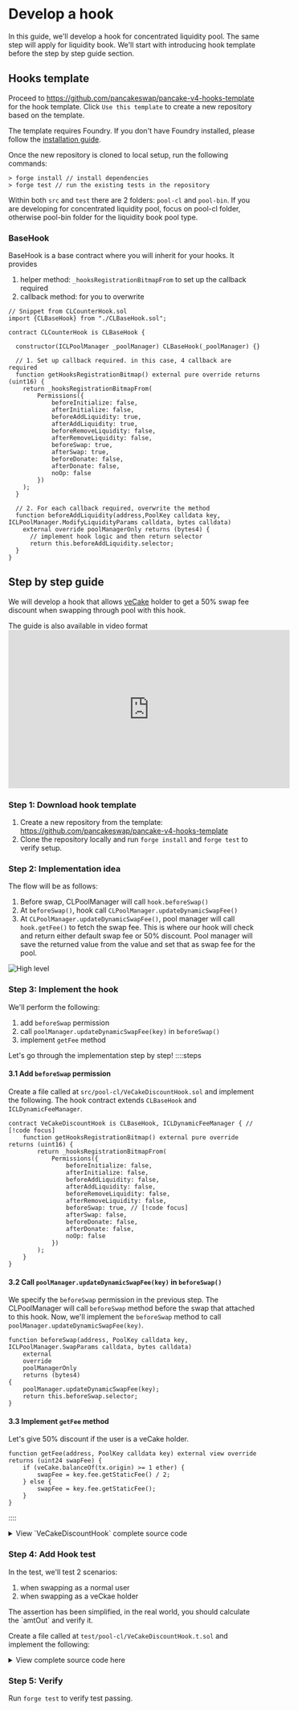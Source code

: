 
# Develop a hook

In this guide, we'll develop a hook for concentrated liquidity pool. The same step will apply for liquidity book. We'll start with introducing hook template before the step by step guide section.

## Hooks template

Proceed to https://github.com/pancakeswap/pancake-v4-hooks-template for the hook template. Click `Use this template` to create a new repository based on the template.

The template requires Foundry. If you don't have Foundry installed, please follow the [installation guide](https://book.getfoundry.sh/getting-started/installation).

Once the new repository is cloned to local setup, run the following commands:
```
> forge install // install dependencies
> forge test // run the existing tests in the repository
```

Within both `src` and `test` there are 2 folders: `pool-cl` and `pool-bin`. If you are developing for concentrated liquidity pool, focus on pool-cl folder, otherwise pool-bin folder for the liquidity book pool type.

### BaseHook
BaseHook is a base contract where you will inherit for your hooks. It provides

1. helper method: `_hooksRegistrationBitmapFrom` to set up the callback required
2. callback method: for you to overwrite

```solidity
// Snippet from CLCounterHook.sol
import {CLBaseHook} from "./CLBaseHook.sol";

contract CLCounterHook is CLBaseHook {

  constructor(ICLPoolManager _poolManager) CLBaseHook(_poolManager) {}

  // 1. Set up callback required. in this case, 4 callback are required
  function getHooksRegistrationBitmap() external pure override returns (uint16) {
    return _hooksRegistrationBitmapFrom(
        Permissions({
            beforeInitialize: false,
            afterInitialize: false,
            beforeAddLiquidity: true,
            afterAddLiquidity: true,
            beforeRemoveLiquidity: false,
            afterRemoveLiquidity: false,
            beforeSwap: true,
            afterSwap: true,
            beforeDonate: false,
            afterDonate: false,
            noOp: false
        })
    );
  }

  // 2. For each callback required, overwrite the method
  function beforeAddLiquidity(address,PoolKey calldata key, ICLPoolManager.ModifyLiquidityParams calldata, bytes calldata)
    external override poolManagerOnly returns (bytes4) {
      // implement hook logic and then return selector
      return this.beforeAddLiquidity.selector;
  }
}

```

## Step by step guide

We will develop a hook that allows [veCake](https://docs.pancakeswap.finance/products/vecake/what-is-vecake) holder to get a 50% swap fee discount when swapping through pool with this hook.

<Callout type="info">
The guide is also available in video format
<iframe width="560" height="315" src="https://www.youtube.com/embed/48zgqAdtPJY?si=tsqMafwXXyJA8F5i" title="YouTube video player" frameBorder="0" allow="accelerometer; autoplay; clipboard-write; encrypted-media; gyroscope; picture-in-picture; web-share; fullscreen;"></iframe>
</Callout>

### Step 1: Download hook template

1. Create a new repository from the template: https://github.com/pancakeswap/pancake-v4-hooks-template
2. Clone the repository locally and run `forge install` and `forge test` to verify setup.

### Step 2: Implementation idea

The flow will be as follows:

1. Before swap, CLPoolManager will call `hook.beforeSwap()`
2. At `beforeSwap()`, hook call `CLPoolManager.updateDynamicSwapFee()`
3. At `CLPoolManager.updateDynamicSwapFee()`, pool manager will call `hook.getFee()` to fetch the swap fee. This is where our hook will check and return either default swap fee or 50% discount. Pool manager will save the returned value from the value and set that as swap fee for the pool.

![High level](/v4/guides-develop-hook-1.png)


### Step 3: Implement the hook

We'll perform the following:

1. add `beforeSwap` permission
2. call `poolManager.updateDynamicSwapFee(key)` in `beforeSwap()`
3. implement `getFee` method

Let's go through the implementation step by step!
::::steps
#### 3.1 Add `beforeSwap` permission
Create a file called at `src/pool-cl/VeCakeDiscountHook.sol` and implement the following. The hook contract extends `CLBaseHook` and `ICLDynamicFeeManager`.

```solidity
contract VeCakeDiscountHook is CLBaseHook, ICLDynamicFeeManager { // [!code focus]
    function getHooksRegistrationBitmap() external pure override returns (uint16) {
        return _hooksRegistrationBitmapFrom(
            Permissions({
                beforeInitialize: false,
                afterInitialize: false,
                beforeAddLiquidity: false,
                afterAddLiquidity: false,
                beforeRemoveLiquidity: false,
                afterRemoveLiquidity: false,
                beforeSwap: true, // [!code focus]
                afterSwap: false,
                beforeDonate: false,
                afterDonate: false,
                noOp: false
            })
        );
    }
}
```

#### 3.2 Call `poolManager.updateDynamicSwapFee(key)` in `beforeSwap()`
We specify the `beforeSwap` permission in the previous step. The CLPoolManager will call `beforeSwap` method before the swap that attached to this hook.
Now, we'll implement the `beforeSwap` method to call `poolManager.updateDynamicSwapFee(key)`.

```solidity
function beforeSwap(address, PoolKey calldata key, ICLPoolManager.SwapParams calldata, bytes calldata)
    external
    override
    poolManagerOnly
    returns (bytes4)
{
    poolManager.updateDynamicSwapFee(key);
    return this.beforeSwap.selector;
}
```

#### 3.3 Implement `getFee` method
Let's give 50% discount if the user is a veCake holder.
```solidity
function getFee(address, PoolKey calldata key) external view override returns (uint24 swapFee) {
    if (veCake.balanceOf(tx.origin) >= 1 ether) {
        swapFee = key.fee.getStaticFee() / 2;
    } else {
        swapFee = key.fee.getStaticFee();
    }
}
```
::::

<details>
  <summary>View `VeCakeDiscountHook` complete source code</summary>

```solidity [src/pool-cl/VeCakeDiscountHook.sol]
// [!include ~/snippets/VeCakeDiscountHook.sol]
```
</details>



### Step 4: Add Hook test

In the test, we'll test 2 scenarios:

1. when swapping as a normal user
1. when swapping as a veCkae holder

<Callout type="warning">
    The assertion has been simplified, in the real world, you should calculate the `amtOut` and verify it.
</Callout>

Create a file called at `test/pool-cl/VeCakeDiscountHook.t.sol` and implement the following:

<details>
    <summary> View complete source code here </summary>

```solidity [test/pool-cl/VeCakeDiscountHook.t.sol]
// [!include ~/snippets/VeCakeDiscountHook.t.sol]
```

</details>


### Step 5: Verify

Run `forge test` to verify test passing.